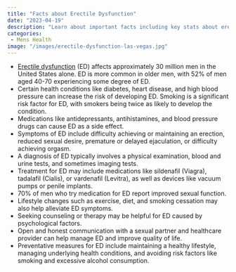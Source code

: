 ```yaml
---
title: "Facts about Erectile Dysfunction"
date: "2023-04-19"
description: "Learn about important facts including key stats about erectile dysfunction."
categories:
 - Mens Health
image: "/images/erectile-dysfunction-las-vegas.jpg"
---
```


- [Erectile dysfunction](/erectile-dysfunction-treatment-in-las-vegas) (ED) affects approximately 30 million men in the United States alone.
  ED is more common in older men, with 52% of men aged 40-70 experiencing some degree of ED.
- Certain health conditions like diabetes, heart disease, and high blood pressure can increase the risk of developing ED.
  Smoking is a significant risk factor for ED, with smokers being twice as likely to develop the condition.
- Medications like antidepressants, antihistamines, and blood pressure drugs can cause ED as a side effect.
- Symptoms of ED include difficulty achieving or maintaining an erection, reduced sexual desire, premature or delayed ejaculation, or difficulty achieving orgasm.
- A diagnosis of ED typically involves a physical examination, blood and urine tests, and sometimes imaging tests.
- Treatment for ED may include medications like sildenafil (Viagra), tadalafil (Cialis), or vardenafil (Levitra), as well as devices like vacuum pumps or penile implants.
- 70% of men who try medication for ED report improved sexual function.
- Lifestyle changes such as exercise, diet, and smoking cessation may also help alleviate ED symptoms.
- Seeking counseling or therapy may be helpful for ED caused by psychological factors.
- Open and honest communication with a sexual partner and healthcare provider can help manage ED and improve quality of life.
- Preventative measures for ED include maintaining a healthy lifestyle, managing underlying health conditions, and avoiding risk factors like smoking and excessive alcohol consumption.
